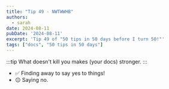 ```yaml
---
title: "Tip 49 - NWTWWHB"
authors:
  - sarah
date: 2024-08-11
pubDate: '2024-08-11'
excerpt: 'Tip 49 of "50 tips in 50 days before I turn 50!"'
tags: ["docs", "50 tips in 50 days"]
---
```


:::tip
What doesn't kill you makes (your docs) stronger.
:::


- ✅ Finding away to say yes to things!
- 😐 Saying no.

    

<LinkCard title="See the whole list of tips!" href="/blog/50-docs-tips-in-50-days" />

